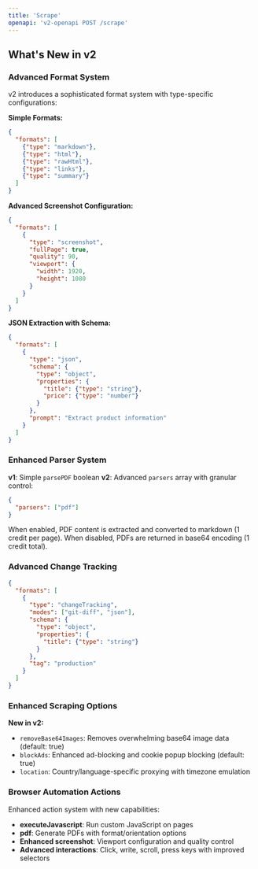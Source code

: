 ```yaml
---
title: 'Scrape'
openapi: 'v2-openapi POST /scrape'
---
```


## What's New in v2

### Advanced Format System
v2 introduces a sophisticated format system with type-specific configurations:

**Simple Formats:**
```json
{
  "formats": [
    {"type": "markdown"},
    {"type": "html"},
    {"type": "rawHtml"},
    {"type": "links"},
    {"type": "summary"}
  ]
}
```

**Advanced Screenshot Configuration:**
```json
{
  "formats": [
    {
      "type": "screenshot",
      "fullPage": true,
      "quality": 90,
      "viewport": {
        "width": 1920,
        "height": 1080
      }
    }
  ]
}
```

**JSON Extraction with Schema:**
```json
{
  "formats": [
    {
      "type": "json",
      "schema": {
        "type": "object",
        "properties": {
          "title": {"type": "string"},
          "price": {"type": "number"}
        }
      },
      "prompt": "Extract product information"
    }
  ]
}
```

### Enhanced Parser System
**v1**: Simple `parsePDF` boolean
**v2**: Advanced `parsers` array with granular control:

```json
{
  "parsers": ["pdf"]
}
```

When enabled, PDF content is extracted and converted to markdown (1 credit per page). When disabled, PDFs are returned in base64 encoding (1 credit total).

### Advanced Change Tracking
```json
{
  "formats": [
    {
      "type": "changeTracking",
      "modes": ["git-diff", "json"],
      "schema": {
        "type": "object",
        "properties": {
          "title": {"type": "string"}
        }
      },
      "tag": "production"
    }
  ]
}
```

### Enhanced Scraping Options
**New in v2:**
- `removeBase64Images`: Removes overwhelming base64 image data (default: true)
- `blockAds`: Enhanced ad-blocking and cookie popup blocking (default: true)
- `location`: Country/language-specific proxying with timezone emulation

### Browser Automation Actions
Enhanced action system with new capabilities:
- **executeJavascript**: Run custom JavaScript on pages
- **pdf**: Generate PDFs with format/orientation options
- **Enhanced screenshot**: Viewport configuration and quality control
- **Advanced interactions**: Click, write, scroll, press keys with improved selectors
